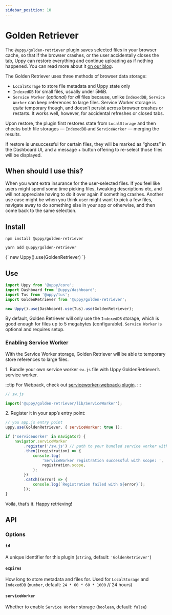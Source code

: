 ```yaml
---
sidebar_position: 10
---
```


# Golden Retriever

The `@uppy/golden-retriever` plugin saves selected files in your browser cache,
so that if the browser crashes, or the user accidentally closes the tab, Uppy
can restore everything and continue uploading as if nothing happened. You can
read more about it
[on our blog](https://uppy.io/blog/2017/07/golden-retriever/).

The Golden Retriever uses three methods of browser data storage:

- `LocalStorage` to store file metadata and Uppy state only
- `IndexedDB` for small files, usually under 5MiB.
- `Service Worker` (_optional_) for _all_ files because, unlike `IndexedDB`,
  `Service Worker` can keep references to large files. Service Worker storage is
  _quite_ temporary though, and doesn’t persist across browser crashes or
  restarts. It works well, however, for accidental refreshes or closed tabs.

Upon restore, the plugin first restores state from `LocalStorage` and then
checks both file storages — `IndexedDB` and `ServiceWorker` — merging the
results.

If restore is unsuccessful for certain files, they will be marked as “ghosts” in
the Dashboard UI, and a message + button offering to re-select those files will
be displayed.

## When should I use this?

When you want extra insurance for the user-selected files. If you feel like
users might spend some time picking files, tweaking descriptions etc, and will
not appreciate having to do it over again if something crashes. Another use case
might be when you think user might want to pick a few files, navigate away to do
something else in your app or otherwise, and then come back to the same
selection.

## Install

<Tabs>
  <TabItem value="npm" label="NPM" default>

```shell
npm install @uppy/golden-retriever
```

  </TabItem>

  <TabItem value="yarn" label="Yarn">

```shell
yarn add @uppy/golden-retriever
```

  </TabItem>

  <TabItem value="cdn" label="CDN">
    <UppyCdnExample>
      {`
        new Uppy().use(GoldenRetriever)
      `}
    </UppyCdnExample>
  </TabItem>
</Tabs>

## Use

```js {9} showLineNumbers
import Uppy from '@uppy/core';
import Dashboard from '@uppy/dashboard';
import Tus from '@uppy/tus';
import GoldenRetriever from '@uppy/golden-retriever';

new Uppy().use(Dashboard).use(Tus).use(GoldenRetriever);
```

By default, Golden Retriever will only use the `IndexedDB` storage, which is
good enough for files up to 5 megabytes (configurable). `Service Worker` is
optional and requires setup.

### Enabling Service Worker

With the Service Worker storage, Golden Retriever will be able to temporary
store references to large files.

1\. Bundle your own service worker `sw.js` file with Uppy GoldenRetriever’s
service worker.

:::tip For Webpack, check out
[serviceworker-webpack-plugin](https://github.com/oliviertassinari/serviceworker-webpack-plugin).
:::

```js
// sw.js

import('@uppy/golden-retriever/lib/ServiceWorker');
```

2\. Register it in your app’s entry point:

```js
// you app.js entry point
uppy.use(GoldenRetriever, { serviceWorker: true });

if ('serviceWorker' in navigator) {
	navigator.serviceWorker
		.register('/sw.js') // path to your bundled service worker with GoldenRetriever service worker
		.then((registration) => {
			console.log(
				'ServiceWorker registration successful with scope: ',
				registration.scope,
			);
		})
		.catch((error) => {
			console.log(`Registration failed with ${error}`);
		});
}
```

Voilà, that’s it. Happy retrieving!

## API

### Options

#### `id`

A unique identifier for this plugin (`string`, default: `'GoldenRetriever'`)

#### `expires`

How long to store metadata and files for. Used for `LocalStorage` and
`IndexedDB` (`number`, default: `24 * 60 * 60 * 1000` // 24 hours)

#### `serviceWorker`

Whether to enable `Service Worker` storage (`boolean`, default: `false`)
